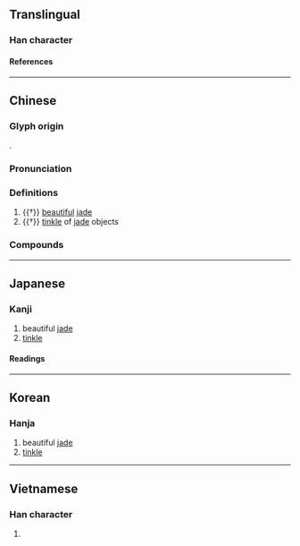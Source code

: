 {{character info}}
==Translingual==

===Han character===
{{Han char|rn=96|rad=玉|as=11|sn=15|four=17122|canj=MGSMH|ids=⿰𤣩翏}}

====References====
{{Han ref|kx=0741.040|dkj=21202|dj=1150.220|hdz=21136.080|uh=7486}}

----

==Chinese==
{{zh-forms|alt=球}}

===Glyph origin===
{{Han etym}}
{{Han compound|玉|翏|alt1=⺩|ls=psc|c1=s|c2=p}}.

===Pronunciation===
{{zh-pron
|m=qiú
|m-s=
|dg=
|c=kau4
|c-t=
|g=
|h=pfs=
|j=
|mb=
|md=
|mn=kiû
|mn-t=
|w=
|x=
|mc=y
|oc=y
|cat=n,a
}}

===Definitions===
{{zh-hanzi}}

# {{†}} [[beautiful]] [[jade]]
# {{†}} [[tinkle]] of [[jade]] objects

===Compounds===
{{zh-der|璆琳}}

----

==Japanese==

===Kanji===
{{ja-kanji|grade=|rs=玉11}}

# beautiful [[jade]]
# [[tinkle]]

====Readings====
{{ja-readings
|on=きゅう, く, ゆう, ゆ
}}

----

==Korean==

===Hanja===
{{ko-hanja|구}}

# beautiful [[jade]]
# [[tinkle]]

----

==Vietnamese==

===Han character===
{{vi-readings|rs=玉11|reading=cầu}}

# {{rfdef|vi|sort=玉11}}